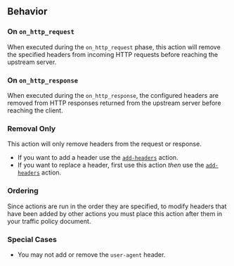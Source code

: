 ## Behavior

### On `on_http_request`

When executed during the `on_http_request` phase, this action will remove the specified headers from incoming HTTP requests before reaching the upstream server.

### On `on_http_response`

When executed during the `on_http_response`, the configured headers are removed from HTTP responses returned from the upstream server before reaching the client.

### Removal Only

This action will only remove headers from the request or response.

- If you want to add a header use the [`add-headers`](/docs/traffic-policy/actions/add-headers) action.
- If you want to replace a header, first use this action _then_ use the [`add-headers`](/docs/traffic-policy/actions/add-headers) action.

### Ordering

Since actions are run in the order they are specified, to modify headers that have been added by other actions you must place this action
after them in your traffic policy document.

### Special Cases

- You may not add or remove the `user-agent` header.
